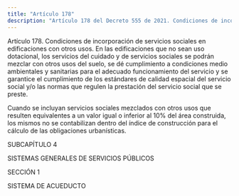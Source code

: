 ```yaml
---
title: "Artículo 178"
description: "Artículo 178 del Decreto 555 de 2021. Condiciones de incorporación de servicios sociales en edificaciones con otros usos."
---
```


Artículo 178. Condiciones de incorporación de servicios sociales en edificaciones con otros usos. En las edificaciones que no sean uso dotacional, los servicios del cuidado y de servicios sociales se podrán mezclar con otros usos del suelo, se dé cumplimiento a condiciones medio ambientales y sanitarias para el adecuado funcionamiento del servicio y se garantice el cumplimiento de los estándares de calidad espacial del servicio social y/o las normas que regulen la prestación del servicio social que se preste.
 
Cuando se incluyan servicios sociales mezclados con otros usos que resulten equivalentes a un valor igual o inferior al 10% del área construida, los mismos no se contabilizan dentro del índice de construcción para el cálculo de las obligaciones urbanísticas.
 
SUBCAPÍTULO 4
 
SISTEMAS GENERALES DE SERVICIOS PÚBLICOS
 
SECCIÓN 1
 
SISTEMA DE ACUEDUCTO